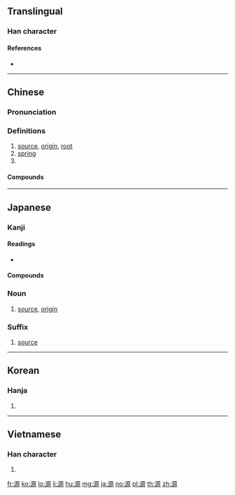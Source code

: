 {{also|厵}}
==Translingual==

===Han character===
{{Han char|rn=85|rad=水|as=10|sn=13|four=31196|canj=EMHF|ids=⿰氵原}}

====References====
* {{Han ref|kx=0639.160|dkj=17926|dj=1046.090|hdz=31697.020|uh=6E90|ud=28304|bh=B7BD|bd=47037}}

----

==Chinese==
{{zh-forms}}

===Pronunciation===
{{zh-pron
|m=yuán
|c=jyun4
|h=pfs=pfs=ngièn
|md=nguòng
|mn=goân
|w=3nyoe
|mc=y
|oc=y
|cat=n,pn}}

===Definitions===
{{zh-hanzi}}

# [[source]], [[origin]], [[root]]
# [[spring]]
# {{surname|lang=zh}}

====Compounds====
{{zh-der|能源|源頭|源源不斷|水源|上源|財源|資源|字源|詞源|語源|源泉|源於|源自|源出|起源|根源|來源|本源|世外桃源}}

----

==Japanese==

===Kanji===
{{ja-kanji|grade=6|rs=水10}}

====Readings====
* {{ja-readings|goon=[[ごん]] (gon)|kanon=[[げん]] (gen)|kanyoon=[[がん]] (gan)|kun=[[みなもと]] (minamoto)}}

====Compounds====
{{der5
| {{ja-r|源委|げんい}}
| {{ja-r|源泉|げんせん}}
| {{ja-r|源流|げんりゅう}}
| {{ja-r|語源|ごげん}}
| {{ja-r|根源|こんげん}}
| {{ja-r|同源|どうげん}}
}}

===Noun===
{{ja-noun|みなもと}}

# [[source]], [[origin]]

===Suffix===
{{ja-pos|suffix|げん}}

# [[source]]

----

==Korean==

===Hanja===
{{ko-hanja|hangeul=[[원]]|eumhun=|rv=won|mr=wŏn|y=wen}}

# {{defn|lang=ko|sort=水10}}

----

==Vietnamese==

===Han character===
{{vi-hantu|[[nguyên]], [[nguyễn]]|rs=水10}}

# {{defn|lang=vi|sort=水10}}

[[fr:源]]
[[ko:源]]
[[lo:源]]
[[li:源]]
[[hu:源]]
[[mg:源]]
[[ja:源]]
[[no:源]]
[[pl:源]]
[[th:源]]
[[zh:源]]